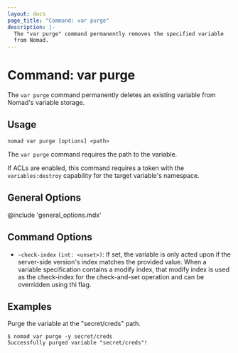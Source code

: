 ```yaml
---
layout: docs
page_title: "Command: var purge"
description: |-
  The "var purge" command permanently removes the specified variable
  from Nomad.
---
```


# Command: var purge

The `var purge` command permanently deletes an existing variable from Nomad's
variable storage.

## Usage

```plaintext
nomad var purge [options] <path>
```

The `var purge` command requires the path to the variable.

If ACLs are enabled, this command requires a token with the `variables:destroy`
capability for the target variable's namespace.

## General Options

@include 'general_options.mdx'

## Command Options

- `-check-index` `(int: <unset>)`: If set, the variable is only acted upon if
  the server-side version's index matches the provided value. When a variable
  specification contains a modify index, that modify index is used as the
  check-index for the check-and-set operation and can be overridden using thi
  flag.

## Examples

Purge the variable at the "secret/creds" path.

```shell-session
$ nomad var purge -y secret/creds
Successfully purged variable "secret/creds"!
```

